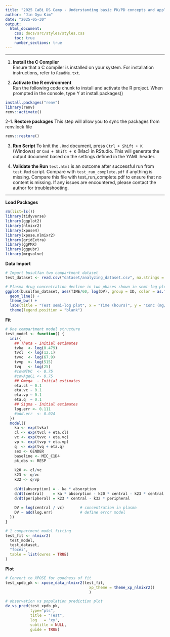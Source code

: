 ```yaml
---
title: "2025 CaBi DS Camp - Understanding basic PK/PD concepts and applying in personalized therapy: TEST"
author: "Jin Gyu Kim"
date: "2025-05-30"
output:
  html_document:
    css: docs/src/styles/styles.css
    toc: true
    number_sections: true
---
```


***
1. **Install the C Compiler**  
Ensure that a C compiler is installed on your system. For installation instructions, refer to `ReadMe.txt`.

2. **Activate the R environment**  
Run the following code chunk to install and activate the R project. When prompted in the console, type Y at install.packages()
```r
install.packages("renv")
library(renv)
renv::activate()
```

2-1. **Restore packages**
This step will allow you to sync the packages from renv.lock file
```r
renv::restore()
```

3. **Run Script**
To knit the `.Rmd` document, press `Ctrl + Shift + K` (Windows) or `Cmd + Shift + K` (Mac) in RStudio. This will generate the output document based on the settings defined in the YAML header. 

4. **Validate the Run**
`test.html` is an outcome after successful run from `test.Rmd` script. Compare with `test_run_complete.pdf` if anything is missing.
Compare this file with test_run_complete.pdf to ensure that no content is missing. If any issues are encountered, please contact the author for troubleshooting.

***

**Load Packages**
```r
rm(list=ls())
library(tidyverse)
library(ggplot2)
library(nlmixr2)
library(xpose4)
library(xpose.nlmixr2)
library(gridExtra)
library(ggPMX)
library(ggpubr)
library(mrgsolve)
```

**Data Import**
```r
# Import busulfan two compartment dataset
test_dataset <- read.csv("dataset/analyzing_dataset.csv", na.strings = ".")

# Plasma drug concentration decline in two phases shown in semi-log plot
ggplot(busulfan_dataset, aes(TIME/60, log(DV), group = ID, color = as.factor(ID))) +
  geom_line() +
  theme_bw() +
  labs(title = "Test semi-log plot", x = "Time (hours)", y = "Conc (mg/L)") +
  theme(legend.position = "blank")
```

**Fit**
```r
# One compartment model structure
test_model <- function() {
  ini({
    ## Theta - Initial estimates
    tvka  <- log(0.479)
    tvcl  <- log(12.1)
    tvvc  <- log(67.9)
    tvvp  <- log(515)  
    tvq   <- log(25)
    #covWTVC  <- 0.75
    #covAgeCL <- 0.75
    ## Omega  - Initial estimates 
    eta.cl ~ 0.1
    eta.vc ~ 0.1
    eta.vp ~ 0.1
    eta.q  ~ 0.1
    ## Sigma - Initial estimates
    log.err <- 0.111 
    #add.err  <- 0.024   
  })
  model({
    ka <- exp(tvka)
    cl <- exp(tvcl + eta.cl)
    vc <- exp(tvvc + eta.vc)
    vp <- exp(tvvp + eta.vp)
    q  <- exp(tvq + eta.q)
    sex <- GENDER 
    baseline <- MIC_C1D4
    pk_obs <- RESP
    
    k20 <- cl/vc
    k23 <- q/vc
    k32 <- q/vp
    
    d/dt(absorption) = - ka * absorption
    d/dt(central)    = ka * absorption - k20 * central - k23 * central + k32 * peripheral        # model differential equation
    d/dt(peripheral) = k23 * central - k32 * peripheral 
    
    DV = log(central / vc)       # concentration in plasma
    DV ~ add(log.err)            # define error model
  })
}

# 1 compartment model fitting
test_fit <- nlmixr2(
  test_model,
  test_dataset,
  "focei",
  table = list(cwres = TRUE)
)
```

**Plot**
```r
# Convert to XPOSE for goodness of fit
test_xpdb_pk <- xpose_data_nlmixr2(test_fit,
                                     xp_theme = theme_xp_nlmixr2()
                                     )

# observation vs population prediction plot
dv_vs_pred(test_xpdb_pk,
           type="pls",
           title = "Test",
           log   = 'xy',
           subtitle = NULL,
           guide = TRUE)
```
